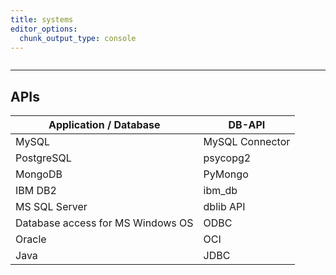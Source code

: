 ```yaml
---
title: systems
editor_options: 
  chunk_output_type: console
---
```


```r
```

*********************************************************************

## APIs

Application / Database | DB-API
------------- | -------------
MySQL | MySQL Connector
PostgreSQL | psycopg2
MongoDB | PyMongo
IBM DB2 | ibm_db
MS SQL Server | dblib API
Database access for MS Windows OS | ODBC
Oracle | OCI
Java | JDBC

